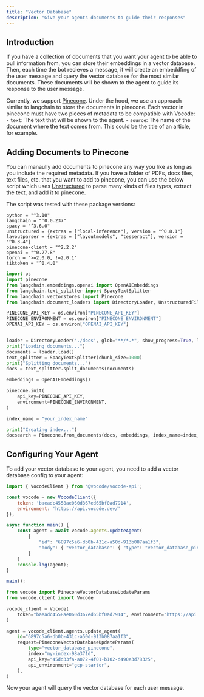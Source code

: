 ```yaml
---
title: "Vector Database"
description: "Give your agents documents to guide their responses"
---
```


## Introduction

If you have a collection of documents that you want your agent to be able to pull information from,
you can store their embeddings in a vector database. Then, each time the bot recieves a message,
it will create an embeddfing of the user message and query the vector database for the most similar
documents. These documents will be shown to the agent to guide its response to the user message.

Currently, we support [Pinecone](https://www.pinecone.io/). Under the hood, we use an approach similar
to langchain to store the documents in pinecone. Each vector in pinecone must have two pieces of metadata
to be compatible with Vocode:
    - `text`: The text that will be shown to the agent.
    - `source`: The name of the document where the text comes from. This could be the title of an article,
    for example.

## Adding Documents to Pinecone

You can manaully add documents to pinecone any way you like as long as you include the required metadata.
If you have a folder of PDFs, docx files, text files, etc. that you want to add to pinecone, you can use
the below script which uses [Unstructured](https://github.com/Unstructured-IO/unstructured) to parse
many kinds of files types, extract the text, and add it to pinecone.

The script was tested with these package versions:
```
python = "^3.10"
langchain = "^0.0.237"
spacy = "^3.6.0"
unstructured = {extras = ["local-inference"], version = "^0.8.1"}
layoutparser = {extras = ["layoutmodels", "tesseract"], version = "^0.3.4"}
pinecone-client = "^2.2.2"
openai = "^0.27.8"
torch = ">=2.0.0, !=2.0.1"
tiktoken = "^0.4.0"
```

```python
import os
import pinecone
from langchain.embeddings.openai import OpenAIEmbeddings
from langchain.text_splitter import SpacyTextSplitter
from langchain.vectorstores import Pinecone
from langchain.document_loaders import DirectoryLoader, UnstructuredFileLoader

PINECONE_API_KEY = os.environ["PINECONE_API_KEY"]
PINECONE_ENVIRONMENT = os.environ["PINECONE_ENVIRONMENT"]
OPENAI_API_KEY = os.environ["OPENAI_API_KEY"]


loader = DirectoryLoader('./docs', glob="**/*.*", show_progress=True, loader_cls=UnstructuredFileLoader)
print("Loading documents...")
documents = loader.load()
text_splitter = SpacyTextSplitter(chunk_size=1000)
print("Splitting documents...")
docs = text_splitter.split_documents(documents)

embeddings = OpenAIEmbeddings()

pinecone.init(
    api_key=PINECONE_API_KEY,
    environment=PINECONE_ENVIRONMENT,
)

index_name = "your_index_name"

print("Creating index...")
docsearch = Pinecone.from_documents(docs, embeddings, index_name=index_name)
```

## Configuring Your Agent

To add your vector database to your agent, you need to add a vector database config to your agent:

<CodeGroup>

```javascript updateAgent.js
import { VocodeClient } from '@vocode/vocode-api';

const vocode = new VocodeClient({
    token: 'baeadc4558ae060d367ed65bf0ad7914',
    environment: 'https://api.vocode.dev/'
});

async function main() {
    const agent = await vocode.agents.updateAgent(
        {
            "id": "6897c5a6-db0b-431c-a50d-913b087aa1f3",
            "body": { "vector_database": { "type": "vector_database_pinecone", "index": "my-index-98a371d", "api_key": "45dd33fa-a072-4f01-b102-d490e3d78325", "api_environment": "gcp-starter" } }
        }
    )
    console.log(agent);
}

main();
```

```python update_agent.py
from vocode import PineconeVectorDatabaseUpdateParams
from vocode.client import Vocode

vocode_client = Vocode(
    token="baeadc4558ae060d367ed65bf0ad7914", environment="https://api.vocode.dev/"
)

agent = vocode_client.agents.update_agent(
    id="6897c5a6-db0b-431c-a50d-913b087aa1f3",
    request=PineconeVectorDatabaseUpdateParams(
        type="vector_database_pinecone",
        index="my-index-98a371d",
        api_key="45dd33fa-a072-4f01-b102-d490e3d78325",
        api_environment="gcp-starter",
    ),
)
```

</CodeGroup>

Now your agent will query the vector database for each user message.